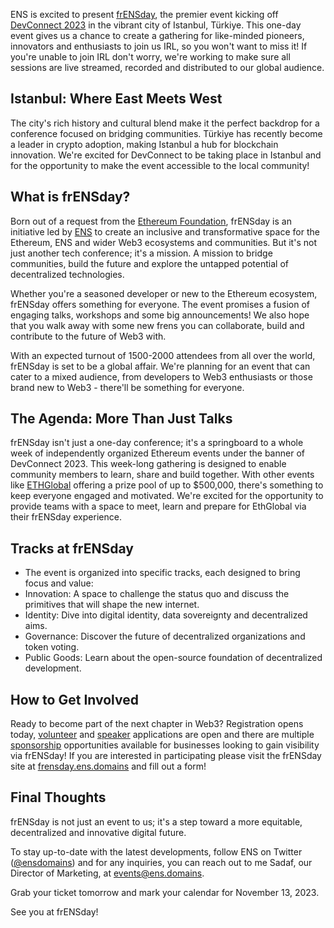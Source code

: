 ENS is excited to present [frENSday](https://frensday.ens.domains/), the premier event kicking off [DevConnect 2023](https://devconnect.org/) in the vibrant city of Istanbul, Türkiye. This one-day event gives us a chance to create a gathering for like-minded pioneers, innovators and enthusiasts to join us IRL, so you won't want to miss it! If you're unable to join IRL don't worry, we're working to make sure all sessions are live streamed, recorded and distributed to our global audience.

## Istanbul: Where East Meets West

The city's rich history and cultural blend make it the perfect backdrop for a conference focused on bridging communities. Türkiye has recently become a leader in crypto adoption, making Istanbul a hub for blockchain innovation. We're excited for DevConnect to be taking place in Istanbul and for the opportunity to make the event accessible to the local community!

## What is frENSday?

Born out of a request from the [Ethereum Foundation](https://ethereum.org/), frENSday is an initiative led by [ENS](https://ens.domains/) to create an inclusive and transformative space for the Ethereum, ENS and wider Web3 ecosystems and communities. But it's not just another tech conference; it's a mission. A mission to bridge communities, build the future and explore the untapped potential of decentralized technologies.

Whether you're a seasoned developer or new to the Ethereum ecosystem, frENSday offers something for everyone. The event promises a fusion of engaging talks, workshops and some big announcements! We also hope that you walk away with some new frens you can collaborate, build and contribute to the future of Web3 with.

With an expected turnout of 1500-2000 attendees from all over the world, frENSday is set to be a global affair. We're planning for an event that can cater to a mixed audience, from developers to Web3 enthusiasts or those brand new to Web3 - there'll be something for everyone.

## The Agenda: More Than Just Talks

frENSday isn't just a one-day conference; it's a springboard to a whole week of independently organized Ethereum events under the banner of DevConnect 2023. This week-long gathering is designed to enable community members to learn, share and build together. With other events like [ETHGlobal](https://ethglobal.com/events/istanbul) offering a prize pool of up to $500,000, there's something to keep everyone engaged and motivated. We're excited for the opportunity to provide teams with a space to meet, learn and prepare for EthGlobal via their frENSday experience.

## Tracks at frENSday

- The event is organized into specific tracks, each designed to bring focus and value:
- Innovation: A space to challenge the status quo and discuss the primitives that will shape the new internet.
- Identity: Dive into digital identity, data sovereignty and decentralized aims.
- Governance: Discover the future of decentralized organizations and token voting.
- Public Goods: Learn about the open-source foundation of decentralized development.

## How to Get Involved

Ready to become part of the next chapter in Web3? Registration opens today, [volunteer](https://forms.gle/8qh7HFzvt9Edzvh47) and [speaker](https://forms.gle/AHiKJSdZ4YMPkxt8A) applications are open and there are multiple [sponsorship](https://forms.gle/MnKx2W1cXcR1RDdL8) opportunities available for businesses looking to gain visibility via frENSday! If you are interested in participating please visit the frENSday site at [frensday.ens.domains](http://frensday.ens.domains/) and fill out a form!

## Final Thoughts

frENSday is not just an event to us; it's a step toward a more equitable, decentralized and innovative digital future.

To stay up-to-date with the latest developments, follow ENS on Twitter ([@ensdomains](https://twitter.com/ensdomains)) and for any inquiries, you can reach out to me Sadaf, our Director of Marketing, at events@ens.domains.

Grab your ticket tomorrow and mark your calendar for November 13, 2023.

See you at frENSday!
